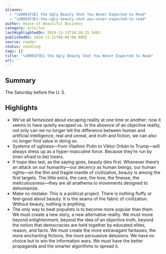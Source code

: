 ```yaml
---
aliases:
  - "\U0001F3E1 the Ugly Beauty Shot You Never Expected to Read"
  - "\U0001F3E1-the-ugly-beauty-shot-you-never-expected-to-read"
author: House of Beautiful Business
category: articles
lastHighlightedOn: 2024-11-13T10:28:25.548Z
publishedOn: 2024-11-11T00:00:00.000Z
source: reader
status: seedling
tags: []
title: "\U0001F3E1 the Ugly Beauty Shot You Never Expected to Read"
url: ''
---
```

## Summary

The Saturday before the U. S.

## Highlights

- We’ve all fantasized about escaping reality at one time or another; now it seems to have quietly escaped us. In the absence of an objective reality, not only can we no longer tell the difference between human and artificial intelligence, real and unreal, and truth and fiction, we can also no longer find value in doing so.
- Systems of ugliness—from Vladimir Putin to Viktor Orbán to Trump—will always dress up as a hyper-masculine force. Because they’re run by (men afraid to be) losers.
- If hope dies last, as the saying goes, beauty dies first. Whenever there’s an attack on our humanity—our decency as human beings, our human rights—on the thin and fragile mantle of civilization, beauty is among the first targets. The little extra, the care, the love, the finesse, the meticulousness—they are all anathema to movements designed to dehumanize.
- Make no mistake: This is a political project. There is nothing fluffy or feel-good about beauty. It is the seams of the fabric of civilization. Without beauty, nothing is anything.
- The only way to beat populists is to become more popular than them. We must create a new story, a new alternative reality. We must move beyond enlightenment, beyond the idea of an objective truth, beyond the notion that democracies are held together by educated elites, reason, and facts. We must create the more extravagant fantasies, the more enchanting fictions, the more persuasive delusions. We have no choice but to win the information wars. We must have the better propaganda and the smarter algorithms to spread it.
